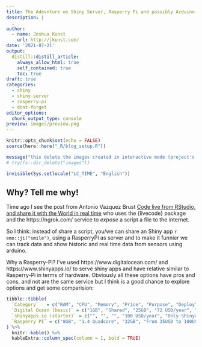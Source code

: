 ```yaml
---
title: The Adevnture on Shiny Server, Rasperry Pi and possibly Arduino (part 1/n)
description: |
  .
author:
  - name: Joshua Kunst
    url: http://jkunst.com/
date: '2021-07-21'
output:
  distill::distill_article:
    always_allow_html: true
    self_contained: true
    toc: true
draft: true
categories: 
  - shiny
  - shiny-server
  - rasperry-pi
  - dont-forget
editor_options: 
  chunk_output_type: console
preview: images/preview.png
---
```


```r
knitr::opts_chunk$set(echo = FALSE)
source(here::here("_R/blog_setup.R"))

message("this delete the images created in interactive mode (project's root)")
# try(fs::dir_delete("images"))
```

```r
invisible(Sys.setlocale("LC_TIME", "English"))
```

## Why? Tell me why!

Time ago I see the post from Antonio Vazquez Brust [Code live from RStudio, and share it with the World in real time](https://bitsandbricks.github.io/post/compartiendo-c%C3%B3digo-en-vivo-con-el-mundo-desde-rstudio/)
who uses the {livecode} package and the https://ngrok.com/ service to _expose_
a script a file to the internet.

So I think: instead of share a script, you/we can share an Shiny app `r emo::ji("smile")`,
using a RasperryPi as server and to make it funnier we can track data and show 
historic and real time data from sensors using arduino.

Why a Rasperry-Pi? I've used https://www.digitalocean.com/ and https://www.shinyapps.io/
to serve shiny apps and have relative similar to Rasperry-Pi in terms of hardware. Obviously all these options
have pros and cons, and not are the same service but I think is a good chance
to explore options and get some comparision:

```r
tibble::tibble(
  `Category`   = c("RAM", "CPU", "Memory", "Price", "Purpose", "Deploy"),
  `Digital Ocean (basic)` = c("1GB", "Shared", "25GB", "72 USD/year", "General", "Via terminal"),
  `shinyapps.io (starter)` = c("", "", "", "100 USD/year", "Only Shinyapps", "One click from rstudio"),
  `Rasperry PI` = c("8GB", "1.4 Quadcore", "32GB", "From 35USD to 100USD (w/ accesories) one time", "General", "Via terminal")
) %>% 
  knitr::kable() %>% 
  kableExtra::column_spec(column = 1, bold = TRUE) 
```


